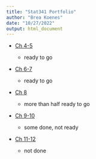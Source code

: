 ```yaml
---
title: "Stat341 Portfolio"
author: "Brea Koenes"
date: "10/27/2022"
output: html_document
---
```


-   [Ch 4-5](ch4-5.html)

    -   ready to go

-   [Ch 6-7](ch6-7.html)

    -   ready to go 

-   [Ch 8](ch8.html)

    -   more than half ready to go

-   [Ch 9-10](ch9-10.html)

    -   some done, not ready

-   [Ch 11-12](ch11-11.html)

    -   not done
